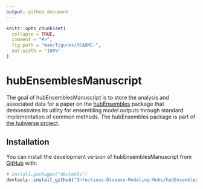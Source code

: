 ```yaml
---
output: github_document
---
```


<!-- README.md is generated from README.Rmd. Please edit that file -->

```r
knitr::opts_chunk$set(
  collapse = TRUE,
  comment = "#>",
  fig.path = "man/figures/README-",
  out.width = "100%"
)
```

# hubEnsemblesManuscript

<!-- badges: start -->
<!-- badges: end -->
    
The goal of hubEnsemblesManuscript is to store the analysis and associated data for a paper on the [hubEnsembles](https://github.com/Infectious-Disease-Modeling-Hubs/hubEnsembles) package that demonstrates its utility for ensembling model outputs through standard implementation of common methods. The hubEnsembles package is part of [the hubverse project](https://hubdocs.readthedocs.io/en/latest/).

## Installation

You can install the development version of hubEnsemblesManuscript from [GitHub](https://github.com/) with:

``` r
# install.packages("devtools")
devtools::install_github("Infectious-Disease-Modeling-Hubs/hubEnsemblesManuscript")
```


<!--
## Example

This is a basic example which shows you how to solve a common problem:

```r
#library(hubEnsemblesManuscript)
## basic example code
```

What is special about using `README.Rmd` instead of just `README.md`? You can include R chunks like so:

```r
summary(cars)
```

You'll still need to render `README.Rmd` regularly, to keep `README.md` up-to-date. `devtools::build_readme()` is handy for this.

You can also embed plots, for example:

```r
plot(pressure)
```

In that case, don't forget to commit and push the resulting figure files, so they display on GitHub and CRAN.
-->
